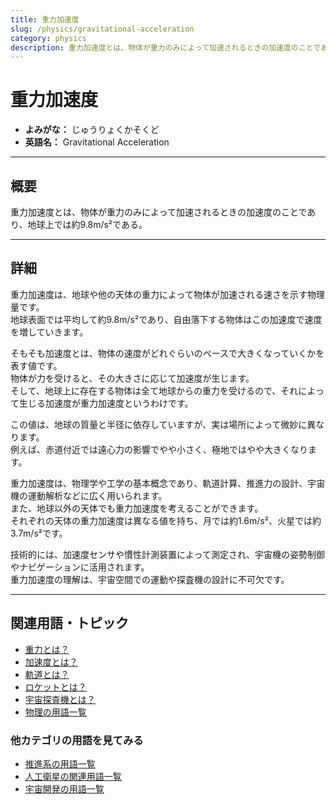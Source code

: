 ```yaml
---
title: 重力加速度
slug: /physics/gravitational-acceleration
category: physics
description: 重力加速度とは、物体が重力のみによって加速されるときの加速度のことである
---
```



<Head>
  <script type="application/ld+json">
    {`{
      "@context": "https://schema.org",
      "@type": "DefinedTerm",
      "name": "重力加速度",
      "inDefinedTermSet": "https://www.space-portal.org",
      "termCode": "physics/gravitational-acceleration",
      "description": "重力加速度とは、物体が重力のみによって加速されるときの加速度のことである。",
      "url": "https://www.space-portal.org/docs/physics/gravitational-acceleration"
    }`}
  </script>
</Head>

# 重力加速度

- **よみがな：** じゅうりょくかそくど  
- **英語名：** Gravitational Acceleration  

---

## 概要

重力加速度とは、物体が重力のみによって加速されるときの加速度のことであり、地球上では約9.8m/s²である。

---

## 詳細

重力加速度は、地球や他の天体の重力によって物体が加速される速さを示す物理量です。  
地球表面では平均して約9.8m/s²であり、自由落下する物体はこの加速度で速度を増していきます。  

そもそも加速度とは、物体の速度がどれぐらいのペースで大きくなっていくかを表す値です。  
物体が力を受けると、その大きさに応じて加速度が生じます。  
そして、地球上に存在する物体は全て地球からの重力を受けるので、それによって生じる加速度が重力加速度というわけです。  

この値は、地球の質量と半径に依存していますが、実は場所によって微妙に異なります。  
例えば、赤道付近では遠心力の影響でやや小さく、極地ではやや大きくなります。  

重力加速度は、物理学や工学の基本概念であり、軌道計算、推進力の設計、宇宙機の運動解析などに広く用いられます。  
また、地球以外の天体でも重力加速度を考えることができます。  
それぞれの天体の重力加速度は異なる値を持ち、月では約1.6m/s²、火星では約3.7m/s²です。  

技術的には、加速度センサや慣性計測装置によって測定され、宇宙機の姿勢制御やナビゲーションに活用されます。  
重力加速度の理解は、宇宙空間での運動や探査機の設計に不可欠です。

---

## 関連用語・トピック

- [重力とは？](/docs/physics/gravity)
- [加速度とは？](/docs/physics/acceleration)
- [軌道とは？](/docs/orbit/orbit)
- [ロケットとは？](/docs/rocket/rocket)
- [宇宙探査機とは？](/docs/explorer/space-probe)
- [物理の用語一覧](/docs/category/physics)

### 他カテゴリの用語を見てみる

- [推進系の用語一覧](/docs/category/propulsion)
- [人工衛星の関連用語一覧](/docs/category/satellite)
- [宇宙開発の用語一覧](/docs/category/glossary)
